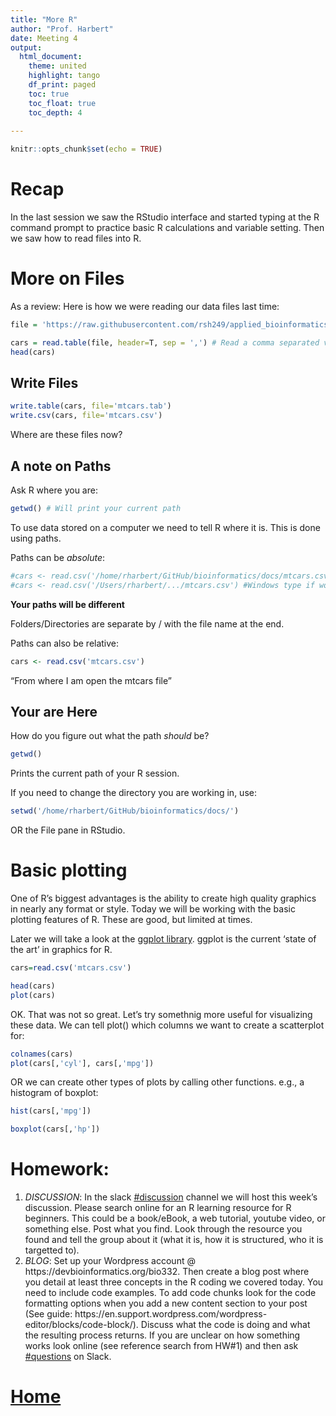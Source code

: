 ```yaml
---
title: "More R"
author: "Prof. Harbert"
date: Meeting 4
output: 
  html_document:
    theme: united
    highlight: tango
    df_print: paged
    toc: true
    toc_float: true
    toc_depth: 4
  
---
```


```r
knitr::opts_chunk$set(echo = TRUE)
```

# Recap

In the last session we saw the RStudio interface and started typing at the R command prompt to practice basic R calculations and variable setting. Then we saw how to read files into R.

# More on Files

As a review: Here is how we were reading our data files last time:

```r
file = 'https://raw.githubusercontent.com/rsh249/applied_bioinformatics2020/master/data/mtcars.csv' #URL to text file with data

cars = read.table(file, header=T, sep = ',') # Read a comma separated values file
head(cars)
```

## Write Files

```r
write.table(cars, file='mtcars.tab')
write.csv(cars, file='mtcars.csv')
```

Where are these files now?

## A note on Paths

Ask R where you are:

```R
getwd() # Will print your current path
```

To use data stored on a computer we need to tell R where it is. This is done using paths. 

Paths can be *absolute*:

```r
#cars <- read.csv('/home/rharbert/GitHub/bioinformatics/docs/mtcars.csv') #Linux path type for server
#cars <- read.csv('/Users/rharbert/.../mtcars.csv') #Windows type if working on a personal machine
```
**Your paths will be different**

Folders/Directories are separate by / with the file name at the end.
    
Paths can also be relative:

```r
cars <- read.csv('mtcars.csv')
```

"From where I am open the mtcars file "

## Your are Here

How do you figure out what the path *should* be?

```r
getwd()
```

Prints the current path of your R session.

If you need to change the directory you are working in, use:

```R
setwd('/home/rharbert/GitHub/bioinformatics/docs/')
```

OR the File pane in RStudio.


# Basic plotting

One of R's biggest advantages is the ability to create high quality graphics in nearly any format or style. Today we will be working with the basic plotting features of R. These are good, but limited at times. 

Later we will take a look at the [ggplot library](https://ggplot2.tidyverse.org/). ggplot is the current 'state of the art' in graphics for R. 

```r
cars=read.csv('mtcars.csv')
```


```r
head(cars)
plot(cars)
```

OK. That was not so great. Let's try somethnig more useful for visualizing these data. We can tell plot() which columns we want to create a scatterplot for:

```r
colnames(cars)
plot(cars[,'cyl'], cars[,'mpg'])
```

OR we can create other types of plots by calling other functions. e.g., a histogram of boxplot:

```r
hist(cars[,'mpg'])

```


```r
boxplot(cars[,'hp'])
```

# Homework:

1) *DISCUSSION*: In the slack [#discussion](https://bio332applied-4mi2242.slack.com/archives/CS8TRGE0K) channel we will host this week's discussion. Please search online for an R learning resource for R beginners. This could be a book/eBook, a web tutorial, youtube video, or something else. Post what you find. Look through the resource you found and tell the group about it (what it is, how it is structured, who it is targetted to).
2) *BLOG*: Set up your Wordpress account @ https://devbioinformatics.org/bio332. Then create a blog post where you detail at least three concepts in the R coding we covered today. You need to include code examples. To add code chunks look for the code formatting options when you add a new content section to your post (See guide: https://en.support.wordpress.com/wordpress-editor/blocks/code-block/). Discuss what the code is doing and what the resulting process returns. If you are unclear on how something works look online (see reference search from HW#1) and then ask [#questions](https://bio332applied-4mi2242.slack.com/archives/CSRS46M7H) on Slack.







# [Home](https://rsh249.github.io/bioinformatics)




